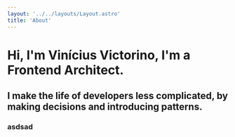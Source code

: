 ```yaml
---
layout: '../../layouts/Layout.astro'
title: 'About'
---
```




<Hero clip={hero}>

# Hi, I'm Vinícius Victorino, I'm a Frontend Architect.

## I make the life of developers less complicated, by making decisions and introducing patterns.

</Hero>

<div className="container p-8 mx-auto">

### asdsad

</div>
